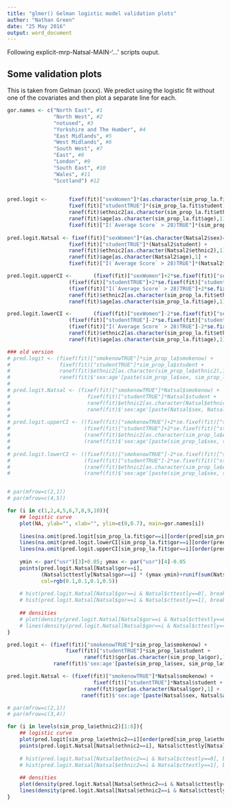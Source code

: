 ```yaml
---
title: "glmer() Gelman logistic model validation plots"
author: "Nathan Green"
date: "25 May 2016"
output: word_document
---
```


Following explicit-mrp-Natsal-MAIN-'...' scripts ouput.


## Some validation plots

This is taken from Gelman (xxxx).
We predict using the logistic fit without one of the covariates and then plot a separate line for each.


```r
gor.names <- c("North East", #1
               "North West", #2
               "notused", #3
               "Yorkshire and The Humber", #4
               "East Midlands", #5
               "West Midlands", #6
               "South West", #7
               "East", #8
               "London", #9
               "South East", #10
               "Wales", #11
               "Scotland") #12

                   
pred.logit <-       fixef(fit)["sexWomen"]*(as.character(sim_prop_la.fit$sex)=="Women") +
                    fixef(fit)["studentTRUE"]*(sim_prop_la.fit$student) +
                    ranef(fit)$ethnic2[as.character(sim_prop_la.fit$ethnic2),1] +
                    ranef(fit)$age[as.character(sim_prop_la.fit$age),1] +
                    fixef(fit)["I(`Average Score` > 28)TRUE"]*(sim_prop_la.fit$`Average Score`>28)
                    
pred.logit.Natsal <- fixef(fit)["sexWomen"]*(as.character(Natsal2$sex)=="Women") +
                    fixef(fit)["studentTRUE"]*(Natsal2$student) +
                    ranef(fit)$ethnic2[as.character(Natsal2$ethnic2),1] +
                    ranef(fit)$age[as.character(Natsal2$age),1] +
                    fixef(fit)["I(`Average Score` > 28)TRUE"]*(Natsal2$`Average Score`>28)

pred.logit.upperCI <-       (fixef(fit)["sexWomen"]+2*se.fixef(fit)["sexWomen"])*(as.character(sim_prop_la.fit$sex)=="Women") +
                    (fixef(fit)["studentTRUE"]+2*se.fixef(fit)["studentTRUE"])*(sim_prop_la.fit$student) +
                    (fixef(fit)["I(`Average Score` > 28)TRUE"]+2*se.fixef(fit)["I(`Average Score` > 28)TRUE"])*(sim_prop_la.fit$`Average Score`>28) +
                    ranef(fit)$ethnic2[as.character(sim_prop_la.fit$ethnic2),1]+2*se.ranef(fit)$ethnic2[as.character(sim_prop_la.fit$ethnic2),1] +
                    ranef(fit)$age[as.character(sim_prop_la.fit$age),1]+2*se.ranef(fit)$age[as.character(sim_prop_la.fit$age),1]

pred.logit.lowerCI <-       (fixef(fit)["sexWomen"]-2*se.fixef(fit)["sexWomen"])*(as.character(sim_prop_la.fit$sex)=="Women") +
                    (fixef(fit)["studentTRUE"]-2*se.fixef(fit)["studentTRUE"])*(sim_prop_la.fit$student) +
                    (fixef(fit)["I(`Average Score` > 28)TRUE"]-2*se.fixef(fit)["I(`Average Score` > 28)TRUE"])*(sim_prop_la.fit$`Average Score`>28) +
                    ranef(fit)$ethnic2[as.character(sim_prop_la.fit$ethnic2),1]-2*se.ranef(fit)$ethnic2[as.character(sim_prop_la.fit$ethnic2),1] +
                    ranef(fit)$age[as.character(sim_prop_la.fit$age),1]-2*se.ranef(fit)$age[as.character(sim_prop_la.fit$age),1]

### old version
# pred.logit <- (fixef(fit)["smokenowTRUE"]*sim_prop_la$smokenow) +
#                fixef(fit)["studentTRUE"]*sim_prop_la$student +
#                ranef(fit)$ethnic2[as.character(sim_prop_la$ethnic2),1] +
#                ranef(fit)$'sex:age'[paste(sim_prop_la$sex, sim_prop_la$age,sep=":"), 1]
# 
# pred.logit.Natsal <- (fixef(fit)["smokenowTRUE"]*Natsal$smokenow) +
#                         fixef(fit)["studentTRUE"]*Natsal$student +
#                         ranef(fit)$ethnic2[as.character(Natsal$ethnic2),1] +
#                         ranef(fit)$'sex:age'[paste(Natsal$sex, Natsal$age,sep=":"), 1]
# 
# pred.logit.upperCI <- ((fixef(fit)["smokenowTRUE"]+2*se.fixef(fit)["smokenowTRUE"])*sim_prop_la$smokenow) +
#                        (fixef(fit)["studentTRUE"]+2*se.fixef(fit)["studentTRUE"])*sim_prop_la$student +
#                        (ranef(fit)$ethnic2[as.character(sim_prop_la$ethnic2),1]+2*se.ranef(fit)$ethnic2[as.character(sim_prop_la$ethnic2),1]) +
#                        (ranef(fit)$'sex:age'[paste(sim_prop_la$sex, sim_prop_la$age,sep=":"), 1]+2*se.ranef(fit)$'sex:age'[paste(sim_prop_la$sex, sim_prop_la$age,sep=":"), 1])
# 
# pred.logit.lowerCI <- ((fixef(fit)["smokenowTRUE"]-2*se.fixef(fit)["smokenowTRUE"])*sim_prop_la$smokenow) +
#                        (fixef(fit)["studentTRUE"]-2*se.fixef(fit)["studentTRUE"])*sim_prop_la$student +
#                        (ranef(fit)$ethnic2[as.character(sim_prop_la$ethnic2),1]-2*se.ranef(fit)$ethnic2[as.character(sim_prop_la$ethnic2),1]) +
#                        (ranef(fit)$'sex:age'[paste(sim_prop_la$sex, sim_prop_la$age,sep=":"), 1]-2*se.ranef(fit)$'sex:age'[paste(sim_prop_la$sex, sim_prop_la$age,sep=":"), 1])


# par(mfrow=c(2,1))
# par(mfrow=c(4,5))

for (i in c(1,2,4,5,6,7,8,9,10)){
    ## logistic curve
    plot(NA, ylab="", xlab="", ylim=c(0,0.7), main=gor.names[i])
    
    lines(na.omit(pred.logit[sim_prop_la.fit$gor==i][order(pred[sim_prop_la.fit$gor==i])]), sort(pred[sim_prop_la.fit$gor==i]))
    lines(na.omit(pred.logit.lowerCI[sim_prop_la.fit$gor==i][order(pred[sim_prop_la.fit$gor==i])]), sort(pred[sim_prop_la.fit$gor==i]), col="darkgrey")
    lines(na.omit(pred.logit.upperCI[sim_prop_la.fit$gor==i][order(pred[sim_prop_la.fit$gor==i])]), sort(pred[sim_prop_la.fit$gor==i]), col="darkgrey")
    
    ymin <- par("usr")[3]+0.05; ymax <- par("usr")[4]-0.05
    points(pred.logit.Natsal[Natsal$gor==i],
           (Natsal$cttestly[Natsal$gor==i] * (ymax-ymin)+runif(sum(Natsal$gor==i))/100) + ymin,
           col=rgb(0.1,0.1,0.1,0.5))
    
    # hist(pred.logit.Natsal[Natsal$gor==i & Natsal$cttestly==0], breaks=20, col=rgb(0.1,0.1,0.1,0.5), main="", prob=T, xlim=c(-1,3),ylim=c(0,0.5), xlab="")
    # hist(pred.logit.Natsal[Natsal$gor==i & Natsal$cttestly==1], breaks=10, col=rgb(0.8,0.8,0.8,0.5), add=T, prob=T)
    
    ## densities
    # plot(density(pred.logit.Natsal[Natsal$gor==i & Natsal$cttestly==0], prob=T, breaks=30), col="black", type="l", main=gor.names[i], xlim=c(-1,3),ylim=c(0,0.7), xlab="")
    # lines(density(pred.logit.Natsal[Natsal$gor==i & Natsal$cttestly==1], breaks=10), col="darkgrey")
}

```

```r

pred.logit <- (fixef(fit)["smokenowTRUE"]*sim_prop_la$smokenow) +
                   fixef(fit)["studentTRUE"]*sim_prop_la$student +
                         ranef(fit)$gor[as.character(sim_prop_la$gor),1] +
               ranef(fit)$'sex:age'[paste(sim_prop_la$sex, sim_prop_la$age,sep=":"), 1]

pred.logit.Natsal <- (fixef(fit)["smokenowTRUE"]*Natsal$smokenow) +
                            fixef(fit)["studentTRUE"]*Natsal$student +
                         ranef(fit)$gor[as.character(Natsal$gor),1] +
                        ranef(fit)$'sex:age'[paste(Natsal$sex, Natsal$age,sep=":"), 1]

# par(mfrow=c(2,1))
# par(mfrow=c(3,4))

for (i in levels(sim_prop_la$ethnic2)[1:6]){
    ## logistic curve
    plot(pred.logit[sim_prop_la$ethnic2==i][order(pred[sim_prop_la$ethnic2==i])], sort(pred[sim_prop_la$ethnic2==i]), type="l", ylab="", xlab="", ylim=c(0,0.65), main=i)
    points(pred.logit.Natsal[Natsal$ethnic2==i], Natsal$cttestly[Natsal$ethnic2==i]*0.6+runif(sum(Natsal$ethnic2==i))/100, col=rgb(0.1,0.1,0.1,0.5))
    
    # hist(pred.logit.Natsal[Natsal$ethnic2==i & Natsal$cttestly==0], breaks=20, col=rgb(0.1,0.1,0.1,0.5), main="", prob=T, xlim=c(-1,3),ylim=c(0,0.5), xlab="")
    # hist(pred.logit.Natsal[Natsal$ethnic2==i & Natsal$cttestly==1], breaks=10, col=rgb(0.8,0.8,0.8,0.5), add=T, prob=T)
    
    ## densities
    plot(density(pred.logit.Natsal[Natsal$ethnic2==i & Natsal$cttestly==0]), col="black", type="l", main=i, xlim=c(0,2.5),ylim=c(0,0.7), xlab="")
    lines(density(pred.logit.Natsal[Natsal$ethnic2==i & Natsal$cttestly==1]), col="darkgrey")
}

```


